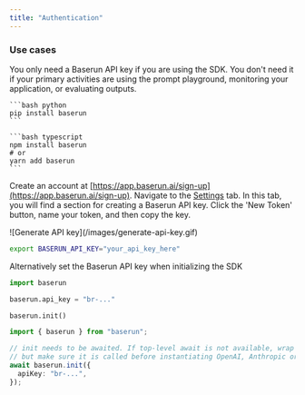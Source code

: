 ```yaml
---
title: "Authentication"
---
```


### Use cases

You only need a Baserun API key if you are using the SDK. You don't need it if your primary activities are using the prompt playground, monitoring your application, or evaluating outputs.

<Steps>
<Step title="Install Baserun">

<CodeGroup>

    ```bash python
    pip install baserun
    ```

    ```bash typescript
    npm install baserun
    # or
    yarn add baserun
    ```

</CodeGroup>
</Step>
<Step title="Get an API key">

Create an account at [https://app.baserun.ai/sign-up](https://app.baserun.ai/sign-up).
Navigate to the [Settings](https://app.baserun.ai/settings) tab.
In this tab, you will find a section for creating a Baserun API key. Click the 'New Token' button, name your token, and then copy the key.

<Frame>![Generate API key](/images/generate-api-key.gif)</Frame>
</Step>

<Step title="Set the Baserun API key as an environment variable">

```bash
export BASERUN_API_KEY="your_api_key_here"
```

Alternatively set the Baserun API key when initializing the SDK

<CodeGroup>

```python python
import baserun

baserun.api_key = "br-..."

baserun.init()
```

```typescript typescript
import { baserun } from "baserun";

// init needs to be awaited. If top-level await is not available, wrap it in an async function,
// but make sure it is called before instantiating OpenAI, Anthropic or Replicate
await baserun.init({
  apiKey: "br-...",
});
```

</CodeGroup>

</Step>

</Steps>
